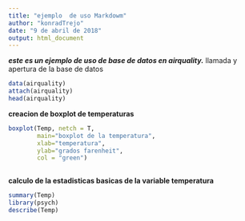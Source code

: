 ```yaml
---
title: "ejemplo  de uso Markdowm"
author: "konradTrejo"
date: "9 de abril de 2018"
output: html_document
---
```

***este es un ejemplo de  uso de base de datos en airquality.***                                 llamada y apertura de la base de datos 
```r
data(airquality)
attach(airquality)
head(airquality)

```

**creacion de boxplot de temperaturas**
```r
boxplot(Temp, netch = T,
        main="boxplot de la temperatura",
        xlab="temperatura",
        ylab="grados farenheit",
        col = "green")
      
```
       
 **calculo de la estadisticas basicas de la variable temperatura**
```r
summary(Temp)
library(psych)
describe(Temp)
```

